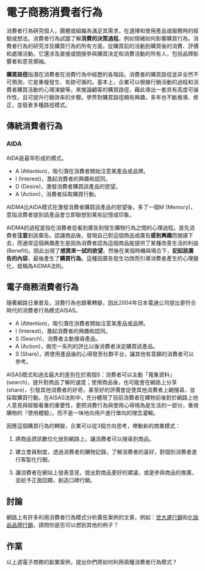 # 電子商務消費者行為 {#consumer-behaviors}

消費者行為硏究個人，團體或組織為滿足其需求，在選擇和使用產品或服務時的經驗或想法。消費者行為試圖了解**消費的決策過程**，例如情緒如何影響購買行為。消費者行為的研究涉及購買行為的所有方面，從購買前的活動到購買後的消費、評價和處理活動。它還涉及直接或間接參與購買決定和消費活動的所有人，包括品牌影響者和意見領袖。

**購買路徑**指潛在消費者在消費行為中經歷的各階段。消費者的購買路徑並非全然不可預測，它是重複發生、有跡可循的。基本上，企業可以根據行銷活動的過程和消費者購買活動的心理演變等，來推論顧客的購買路徑，藉此導出一套具有高度可操作性，且可提升行銷效率的步驟。學界對購買路徑頗有興趣，多年也不斷推導、修正，並發表多種路徑模式。

## 傳統消費者行為

### AIDA

AIDA是最早形成的模式。

- A (Attention)，吸引潛在消費者開始注意某產品或品牌。
- I (Interest)，激起消費者的興趣和認同。
- D (Desire)，激發消費者購買該產品的慾望。
- A (Action)，消費者採取購買行動。

AIDMA比AIDA模式在激發消費者購買該產品的慾望後，多了一個M (Memory)，意指消費者提到該產品會立即聯想到某些記憶或印象。

AIDMA的過程是指在消費者從看到廣告到發生購物行為之間的心理過程。首先消費者**注意**到該廣告。認識商品後，發現自己對這個商品或廣告**感到興趣**而閱讀下去，而通常這個興趣產生是因為消費者認為這個商品能提供了某種改善生活的利益(Benefit)。因此出現了**想買來一試的欲望**。然後在某個時機與場合下，**記起該廣告的內容**，最後產生了**購買行為**。這種因廣告發生功效而引導消費者產生的心理變化，就稱為AIDMA法則。

## 電子商務消費者行為

隨著網路日漸普及，消費行為也跟著轉變，因此2004年日本電通公司提出更符合時代的消費者行為模式AISAS。

- A (Attention)，吸引潛在消費者開始注意某產品或品牌。
- I (Interest)，激起消費者的興趣和認同。
- S (Search)，消費者主動搜尋產品。
- A (Action)，做完一系列的評比以後消費者決定購買該產品。
- S (Share)，將使用產品後的心得發至社群平台，讓其他有意願的消費者可以參考。


AISAS模式和過去最大的差別在於兩個S：消費者可以主動「蒐集資料」(search)，提升對商品了解的速度；使用商品後，也可能會在網路上分享(share)，引發其他消費者的好奇，甚至好的評價會促使其他消費者上網搜尋，並採取購買行動。在AISAS法則中，充分體現了目前消費者在購物前後對於網路上他人意見與經驗看重的重要性，更把消費行為與使用心得視為是生活的一部分，重視購物的『使用體驗』，而不是一味地向用戶進行單向的理念灌輸。

因應這個購買行為的轉變，企業可以從3個方向思考，帶動新的商業模式：

1. 將商品資訊數位化放到網路上，讓消費者可以搜尋到商品。

2. 建立會員制度，透過消費者的購物記錄，了解消費者的喜好，對個別消費者進行客製化行銷。

3. 讓消費者在網站上發表意見，提出對商品更好的建議，或是參與商品的推廣，並給予正面回饋，創造口碑行銷。

## 討論 {-}

網路上有許多利用消費者行為模式分析廣告案例的文章，例如：[世大運行銷](https://www.smartm.com.tw/article/34313831cea3)和[化妝品品牌行銷](https://www.marketersgo.com/creativity/201806/dg5-skii-bareskinproject-aisas/)，請問你是否可以想到其他的例子？

## 作業 {-}

以上週電子商務的創業案例，提出你們將如何利用兩種消費者行為模式？
